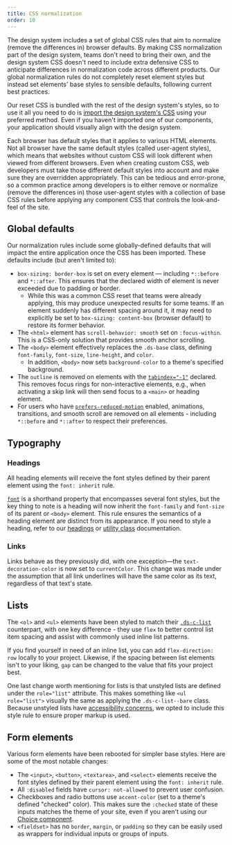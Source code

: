 ```yaml
---
title: CSS normalization
order: 10
---
```



The design system includes a set of global CSS rules that aim to normalize (remove the differences in) browser defaults. By making CSS normalization part of the design system, teams don't need to bring their own, and the design system CSS doesn't need to include extra defensive CSS to anticipate differences in normalization code across different products. Our global normalization rules do not completely reset element styles but instead set elements' base styles to sensible defaults, following current best practices.

Our reset CSS is bundled with the rest of the design system's styles, so to use it all you need to do is [import the design system's CSS](/getting-started/for-developers/#including-the-css) using your preferred method. Even if you haven't imported one of our components, your application should visually align with the design system.

<Alert heading="Why do we need to normalize CSS?">
Each browser has default styles that it applies to various HTML elements. Not all browser have the same default styles (called user-agent styles), which means that websites without custom CSS will look different when viewed from different browsers. Even when creating custom CSS, web developers must take those different default styles into account and make sure they are overridden appropriately. This can be tedious and error-prone, so a common practice among developers is to either remove or normalize (remove the differences in) those user-agent styles with a collection of base CSS rules before applying any component CSS that controls the look-and-feel of the site.
</Alert>

## Global defaults

Our normalization rules include some globally-defined defaults that will impact the entire application once the CSS has been imported. These defaults include (but aren't limited to):

- `box-sizing: border-box` is set on every element — including `*::before` and `*::after`. This ensures that the declared width of element is never exceeded due to padding or border.
  - While this was a common CSS reset that teams were already applying, this may produce unexpected results for some teams. If an element suddenly has different spacing around it, it may need to explicitly be set to `box-sizing: content-box` (browser default) to restore its former behavior.
- The `<html>` element has `scroll-behavior: smooth` set on `:focus-within`. This is a CSS-only solution that provides smooth anchor scrolling.
- The `<body>` element effectively replaces the `.ds-base` class, defining `font-family`, `font-size`, `line-height`, and `color`.
  - In addition, `<body>` now sets `background-color` to a theme's specified background.
- The `outline` is removed on elements with the [`tabindex="-1"`](https://developer.mozilla.org/en-US/docs/Web/HTML/Global_attributes/tabindex) declared. This removes focus rings for non-interactive elements, e.g., when activating a skip link will then send focus to a `<main>` or heading element.
- For users who have [`prefers-reduced-motion`](https://developer.mozilla.org/en-US/docs/Web/CSS/@media/prefers-reduced-motion) enabled, animations, transitions, and smooth scroll are removed on all elements - including `*::before` and `*::after` to respect their preferences.

## Typography

### Headings

All heading elements will receive the font styles defined by their parent element using the `font: inherit` rule. 

[`font`](https://developer.mozilla.org/en-US/docs/Web/CSS/font) is a shorthand property that encompasses several font styles, but the key thing to note is a heading will now inherit the `font-family` and `font-size` of its parent or `<body>` element. This rule ensures the semantics of a heading element are distinct from its appearance. If you need to style a heading, refer to our [headings](/foundation/typography/headings/) or [utility class](/utilities/overview/) documentation.

### Links

Links behave as they previously did, with one exception—the `text-decoration-color` is now set to `currentColor`. This change was made under the assumption that all link underlines will have the same color as its text, regardless of that text's state.

## Lists

The `<ol>` and `<ul>` elements have been styled to match their [`.ds-c-list`](/foundation/typography/list/) counterpart, with one key difference - they use `flex` to better control list item spacing and assist with commonly used inline list patterns.

If you find yourself in need of an inline list, you can add `flex-direction: row` locally to your project. Likewise, if the spacing between list elements isn't to your liking, `gap` can be changed to the value that fits your project best.

One last change worth mentioning for lists is that unstyled lists are defined under the `role="list"` attribute. This makes something like `<ul role="list">` visually the same as applying the `.ds-c-list--bare` class. Because unstyled lists have [accessibility concerns](https://developer.mozilla.org/en-US/docs/Web/CSS/list-style-type#accessibility_concerns), we opted to include this style rule to ensure proper markup is used.

## Form elements

Various form elements have been rebooted for simpler base styles. Here are some of the most notable changes:

- The `<input>`, `<button>`, `<textarea>`, and `<select>` elements receive the font styles defined by their parent element using the `font: inherit` rule. 
- All `:disabled` fields have `cursor: not-allowed` to prevent user confusion.
- Checkboxes and radio buttons use `accent-color` (set to a theme's defined "checked" color). This makes sure the `:checked` state of these inputs matches the theme of your site, even if you aren't using our [Choice component](/components/checkbox/).
- `<fieldset>` has no `border`, `margin`, or `padding` so they can be easily used as wrappers for individual inputs or groups of inputs.
